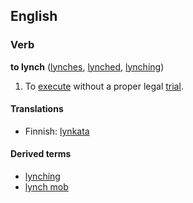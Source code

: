 ==English==
===Verb===
'''to lynch''' ([[lynches]], [[lynched]], [[lynching]])

#To [[execute]] without a proper legal [[trial]].

====Translations====
*Finnish: [[lynkata]]

====Derived terms====
*[[lynching]]
*[[lynch mob]]